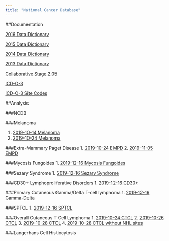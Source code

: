 ```yaml
---
title: "National Cancer Database"
---
```


##Documentation

[2016 Data Dictionary](../PUF_Supplemental_Documentation.pdf)

[2015 Data Dictionary](../2015_PUF_Data_Dictionary.pdf)

[2014 Data Dictionary](../2014_PUF_Data_Dictionary.pdf)

[2013 Data Dictionary](../2013_PUF_Data_Dictionary.pdf)

[Collaborative Stage 2.05](https://cancerstaging.org/cstage/schema/Pages/version0205.aspx)

[ICD-O-3](../ICD-O-3.pdf)

[ICD-O-3 Site Codes](../icd-o-3-site-text.pdf)

##Analysis

###NCDB

###Melanoma

1. [2019-10-14 Melanoma](../20191014_Melanoma_ACA_nb.nb.html)
2. [2019-10-24 Melanoma](../20191024_Melanoma_ACA.nb.html)
 

###Extra-Mammary Paget Disease
1. [2019-10-24 EMPD](../20191024_EMPD.nb.html)
2. [2019-11-05 EMPD](../20191105_EMPD.nb.html)

###Mycosis Fungoides
1. [2019-12-16 Mycosis Fungoides](../20191216_Mycosis Fungoides.nb.html)

###Sezary Syndrome
1. [2019-12-16 Sezary Syndrome](../20191216_Sezary Syndrome.nb.html)

###CD30+ Lymphoproliferative Disorders
1. [2019-12-16 CD30+](../20191216_CD30+.nb.html)

###Primary Cutaneous Gamma/Delta T-cell lymphoma
1. [2019-12-16 Gamma-Delta](../20191216_Primary Cutaneous Gamma-Delta T-cell Lymphoma.nb.html)

###SPTCL
1. [2019-12-16 SPTCL](../20191216_SPTCL.nb.html)

###Overall Cutaneous T Cell Lymphoma
1. [2019-10-24 CTCL](../20191024_CTCL.nb.html)
2. [2019-10-26 CTCL](../20191026_CTCL.nb.html)
3. [2019-10-28 CTCL](../20191028_CTCL.nb.html)
4. [2019-10-28 CTCL without NHL sites](../20191028_CTCL2.nb.html)

###Langerhans Cell Histiocytosis